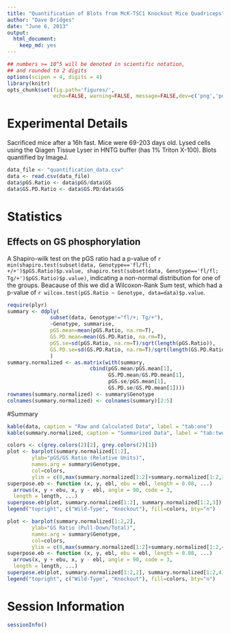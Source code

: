 ```yaml
---
title: "Quantification of Blots from McK-TSC1 Knockout Mice Quadriceps"
author: "Dave Bridges"
date: "June 6, 2013"
output:
  html_document:
    keep_md: yes
---
```


```r
## numbers >= 10^5 will be denoted in scientific notation,
## and rounded to 2 digits
options(scipen = 4, digits = 4)
library(knitr)
opts_chunk$set(fig.path='figures/',
               echo=FALSE, warning=FALSE, message=FALSE,dev=c('png','pdf'))
```

# Experimental Details
Sacrificed mice after a 16h fast.  Mice were 69-203 days old. Lysed cells using the Qiagen Tissue Lyser in HNTG buffer (has 1\% Triton X-100).  Blots quantified by ImageJ.

```r
data_file <- "quantification_data.csv" 
data <- read.csv(data_file)
data$pGS.Ratio <- data$pGS/data$GS
data$GS.PD.Ratio <- data$GS.PD/data$GS
```

# Statistics

## Effects on GS phosphorylation

A Shapiro-wilk test on the pGS ratio had a p-value of `r min(shapiro.test(subset(data, Genotype=='fl/fl; +/+')$pGS.Ratio)$p.value, shapiro.test(subset(data, Genotype=='fl/fl; Tg/+')$pGS.Ratio)$p.value)`, indicating a non-normal distribution for one of the groups.  Beacause of this we did a Wilcoxon-Rank Sum test, which had a p-value of `r wilcox.test(pGS.Ratio ~ Genotype, data=data)$p.value`.

```r
require(plyr)
summary <- ddply(
              subset(data, Genotype!="fl/+; Tg/+"),
              ~Genotype, summarise, 
              pGS.mean=mean(pGS.Ratio, na.rm=T),
              GS.PD.mean=mean(GS.PD.Ratio, na.rm=T),
              pGS.se=sd(pGS.Ratio, na.rm=T)/sqrt(length(pGS.Ratio)),
              GS.PD.se=sd(GS.PD.Ratio, na.rm=T)/sqrt(length(GS.PD.Ratio))
              )
summary.normalized <- as.matrix(with(summary, 
                           cbind(pGS.mean/pGS.mean[1],
                                 GS.PD.mean/GS.PD.mean[1],
                                 pGS.se/pGS.mean[1],
                                 GS.PD.se/GS.PD.mean[1])))
rownames(summary.normalized) <- summary$Genotype
colnames(summary.normalized) <- colnames(summary)[2:5]                           
```

#Summary

```R
kable(data, caption = "Raw and Calculated Data", label = "tab:one")
kable(summary.normalized, caption = "Summarized Data", label = "tab:two")
```

```r
colors <- c(grey.colors(2)[2], grey.colors(2)[1])
plot <- barplot(summary.normalized[1:2],
        ylab="pGS/GS Ratio (Relative Units)",
        names.arg = summary$Genotype,
        col=colors,
        ylim = c(0,max(summary.normalized[1:2]+summary.normalized[1:2,3])))
superpose.eb <- function (x, y, ebl, ebu = ebl, length = 0.08, ...)
  arrows(x, y + ebu, x, y - ebl, angle = 90, code = 3,
  length = length, ...)
superpose.eb(plot, summary.normalized[1:2], summary.normalized[1:2,3])
legend("topright", c("Wild-Type", "Knockout"), fill=colors, bty="n")
```

```r
plot <- barplot(summary.normalized[1:2,2],
        ylab="GS Ratio (Pull-Down/Total)",
        names.arg = summary$Genotype,
        col=colors,
        ylim = c(0,max(summary.normalized[1:2]+summary.normalized[1:2,4])))
superpose.eb <- function (x, y, ebl, ebu = ebl, length = 0.08, ...)
  arrows(x, y + ebu, x, y - ebl, angle = 90, code = 3,
  length = length, ...)
superpose.eb(plot, summary.normalized[1:2,2], summary.normalized[1:2,4])
legend("topright", c("Wild-Type", "Knockout"), fill=colors, bty="n")
```

# Session Information
```r
sessionInfo()
```
